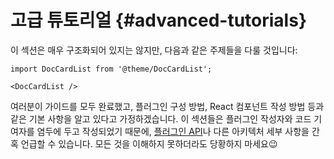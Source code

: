 # 고급 튜토리얼 {#advanced-tutorials}

이 섹션은 매우 구조화되어 있지는 않지만, 다음과 같은 주제들을 다룰 것입니다:

```mdx-code-block
import DocCardList from '@theme/DocCardList';

<DocCardList />
```

여러분이 가이드를 모두 완료했고, 플러그인 구성 방법, React 컴포넌트 작성 방법 등과 같은 기본 사항을 알고 있다고 가정하겠습니다. 이 섹션들은 플러그인 작성자와 코드 기여자를 염두에 두고 작성되었기 때문에, [플러그인 API](../api/plugin-methods/README.mdx)나 다른 아키텍처 세부 사항을 간혹 언급할 수 있습니다. 모든 것을 이해하지 못하더라도 당황하지 마세요😉
